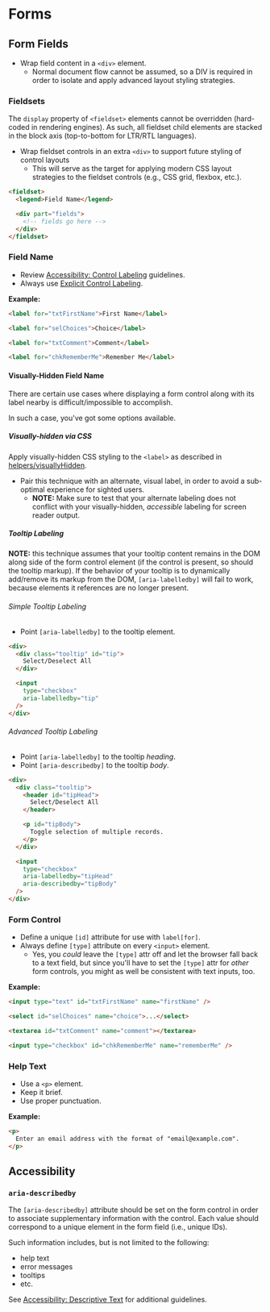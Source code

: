 
<Meta title="Guides / Forms / Overview" />

# Forms


## Form Fields

* Wrap field content in a `<div>` element.
  * Normal document flow cannot be assumed, so a DIV is required
    in order to isolate and apply advanced layout styling strategies.

### Fieldsets
The `display` property of `<fieldset>` elements cannot be overridden (hard-coded in rendering engines).
As such, all fieldset child elements are stacked in the block axis (top-to-bottom for LTR/RTL languages).

* Wrap fieldset controls in an extra `<div>` to support future styling of control layouts
    - This will serve as the target for applying modern CSS layout strategies to the fieldset controls (e.g., CSS grid, flexbox, etc.).

```html
<fieldset>
  <legend>Field Name</legend>

  <div part="fields">
    <!-- fields go here -->
  </div>
</fieldset>
```


### Field Name

* Review [Accessibility: Control Labeling](?path=/docs/guides-accessibility--page#control-labeling) guidelines.
* Always use [Explicit Control Labeling](?path=/docs/guides-accessibility--page#explicit-control-labeling).

__Example:__
```html
<label for="txtFirstName">First Name</label>

<label for="selChoices">Choice</label>

<label for="txtComment">Comment</label>

<label for="chkRememberMe">Remember Me</label>
```

#### Visually-Hidden Field Name
There are certain use cases where displaying a form control along with its label nearby
is difficult/impossible to accomplish.

In such a case, you've got some options available.

##### Visually-hidden via CSS

Apply visually-hidden CSS styling to the `<label>` as described in
[helpers/visuallyHidden](?path=/docs/sass-helpers-visuallyhidden--page).

* Pair this technique with an alternate, visual label, in order
  to avoid a sub-optimal experience for sighted users.
    * __NOTE:__ Make sure to test that your alternate labeling does not conflict
      with your visually-hidden, _accessible_ labeling for screen reader output.


##### Tooltip Labeling

__NOTE:__ this technique assumes that your tooltip content remains in the DOM
along side of the form control element (if the control is present, so should
the tooltip markup).  If the behavior of your tooltip is to dynamically
add/remove its markup from the DOM, `[aria-labelledby]` will fail to work,
because elements it references are no longer present.


###### Simple Tooltip Labeling

* Point `[aria-labelledby]` to the tooltip element.

```html
<div>
  <div class="tooltip" id="tip">
    Select/Deselect All
  </div>

  <input
    type="checkbox"
    aria-labelledby="tip"
  />
</div>
```


###### Advanced Tooltip Labeling

* Point `[aria-labelledby]` to the tooltip _heading_.
* Point `[aria-describedby]` to the tooltip _body_.

```html
<div>
  <div class="tooltip">
    <header id="tipHead">
      Select/Deselect All
    </header>

    <p id="tipBody">
      Toggle selection of multiple records.
    </p>
  </div>

  <input
    type="checkbox"
    aria-labelledby="tipHead"
    aria-describedby="tipBody"
  />
</div>
```



### Form Control

* Define a unique `[id]` attribute for use with `label[for]`.
* Always define `[type]` attribute on every `<input>` element.
  * Yes, you _could_ leave the `[type]` attr off and let the browser fall back
    to a text field, but since you'll have to set the `[type]` attr for _other_
    form controls, you might as well be consistent with text inputs, too.

__Example:__
```html
<input type="text" id="txtFirstName" name="firstName" />

<select id="selChoices" name="choice">...</select>

<textarea id="txtComment" name="comment"></textarea>

<input type="checkbox" id="chkRememberMe" name="rememberMe" />
```

### Help Text

* Use a `<p>` element.
* Keep it brief.
* Use proper punctuation.

__Example:__
```html
<p>
  Enter an email address with the format of "email@example.com".
</p>
```

## Accessibility

### `aria-describedby`

The `[aria-describedby]` attribute should be set on the form control in order
to associate supplementary information with the control.  Each value should
correspond to a unique element in the form field (i.e., unique IDs).

Such information includes, but is not limited to the following:

* help text
* error messages
* tooltips
* etc.

See [Accessibility: Descriptive Text](?path=/docs/guides-accessibility--page#descriptive-text) for additional guidelines.
